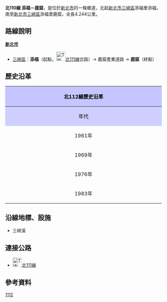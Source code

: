 {{Infobox Taiwan Highway
|type=TH
|county=tp
|route=110
|Name=鹿窟產業道路
|Level=鄉道
|Length=2.805
|Start=[[新北市|新北市]][[三峽區|三峽區]]添福里添福
|End=新北市三峽區添福里鹿窟
}}
'''北110線 添福－鹿窟'''，是位於[[新北市|新北市]]的一條鄉道，北起[[新北市|新北市]][[三峽區|三峽區]]添福里添福，南至[[新北市|新北市]][[三峽區|三峽區]]添福里鹿窟，全長4.244公里。{{r|thb}}

== 路線說明 ==
{{expand|time=2011-04-23}}
;'''[[新北市|新北市]]'''
*[[三峽區|三峽區]]：'''添福'''（起點，[[File:TW_THWtp111.png|30px]][[北111線|北111線]]岔路）→ 鹿窟產業道路 → '''鹿窟'''（終點）

== 歷史沿革 ==
{| class="wikitable" style="width: 100%"
! style="text-align:center; background:#C5C5FF; color:black" colspan=3 align=center | 北112線歷史沿革
|- 
! style="text-align:center; background:#CFCFFF; color:black" width="8%" | 年代 !! style="text-align:center; background:#D3D3FF; color:black" width="40%" | 本編號沿革 !! style="text-align:center; background:#D3D3FF; color:black" width="52%" | 本路線沿革
|-
! 1961年{{r|gazette1961}}
| 無此編號 || rowspan=3| 未修築或非公路
|-
! 1969年
| 編為'''湊合－熊空'''線，里程8.987公里。
|-
! 1976年{{r|gazette1976}}
| 里程延長後改為12.791公里，新增一支線[[File:TW_THWtp110-1.png|30px]]北110-1線（'''插角－海山茶場'''間9.026公里）
|-
! 1983年
| colspan=2| 本線改編為[[File:TW_THWtp114.png|30px]][[北114線|北114線]]，新編鹿窟產業道路為[[File:TW_THWtp110.png|30px]]北110線，原[[File:TW_THWtp110-1.png|30px]]北110-1線併入[[File:TW_THWtp109.png|30px]][[北109線|北109線]]
|}

== 沿線地標、設施 ==

*三峽溪

== 連接公路 ==

*[[File:TW_THWtp111.png|30px]][[北111線|北111線]]

== 參考資料 ==
{{reflist|refs=

<ref name="thb">{{cite web |url=http://spreadsheets.google.com/pub?key=0Avc0r7dng8JrdFF0YmRlSEl1dWhxVmJtR2hwZDFmcFE&gid=0 |title=臺北縣鄉道公路路線表 |accessdate=2011-04-23 |date=2010-07-19 |publisher=公路總局 |archive-date=2014-04-20 |archive-url=https://web.archive.org/web/20140420112137/https://spreadsheets.google.com/pub?key=0Avc0r7dng8JrdFF0YmRlSEl1dWhxVmJtR2hwZDFmcFE&gid=0 |dead-url=yes }}</ref>

<ref name="gazette1961">{{cite web |url=http://www.twroad.org/road/07history/roc/gazette/img/61e.png |title=公告臺灣省縣鄉道及專用公路路線里程表 |accessdate=2011-04-23 |date=1969-06-27 |work=政府公報資料索引 |publisher=臺灣省政府 |deadurl=yes |archiveurl=https://web.archive.org/web/20140911165532/http://www.twroad.org/road/07history/roc/gazette/img/61e.png |archivedate=2014-09-11 }}</ref>

<ref name="gazette1976">{{cite web |url=http://gaz.ncl.edu.tw/detail.jsp?sysid=E0814166 |title=公告「65年度臺灣省公路資料統計表」 |accessdate=2011-04-23 |date=1977-09-09 |work=政府公報資訊網 |publisher=臺灣省政府 |archive-date=2021-01-24 |archive-url=https://web.archive.org/web/20210124163606/https://gaz.ncl.edu.tw/detail.jsp?sysid=E0814166 |dead-url=yes }}</ref>

}}

{{新北市鄉道}}

[[Category:新北市區道|1112]]